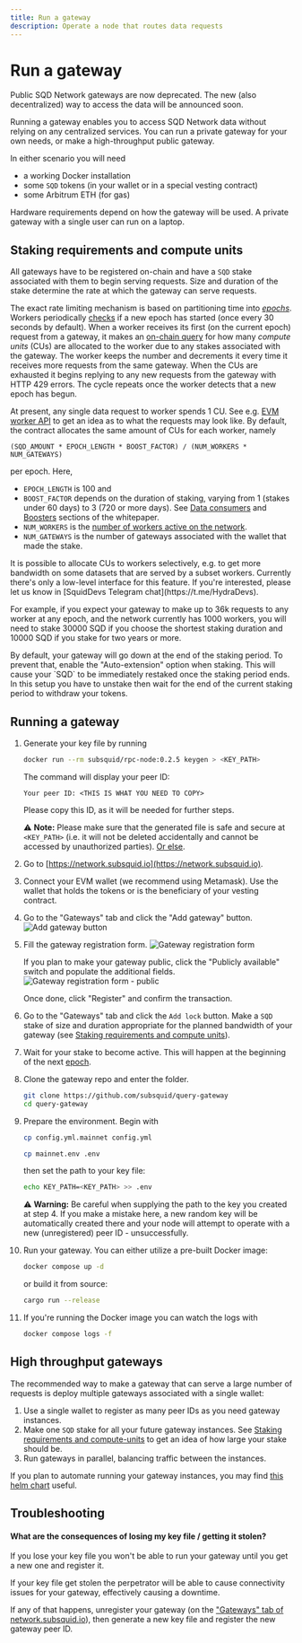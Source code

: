 ```yaml
---
title: Run a gateway
description: Operate a node that routes data requests
---
```


# Run a gateway

<Warning>
Public SQD Network gateways are now deprecated. The new (also decentralized) way to access the data will be announced soon.
</Warning>

Running a gateway enables you to access SQD Network data without relying on any centralized services. You can run a private gateway for your own needs, or make a high-throughput public gateway.

In either scenario you will need

- a working Docker installation
- some `SQD` tokens (in your wallet or in a special vesting contract)
- some Arbitrum ETH (for gas)

Hardware requirements depend on how the gateway will be used. A private gateway with a single user can run on a laptop.

## Staking requirements and compute units

All gateways have to be registered on-chain and have a `SQD` stake associated with them to begin serving requests. Size and duration of the stake determine the rate at which the gateway can serve requests.

The exact rate limiting mechanism is based on partitioning time into [_epochs_](/subsquid-network/faq/#epoch). Workers periodically [checks](https://arbiscan.io/address/0x4cf58097d790b193d22ed633bf8b15c9bc4f0da7#readContract#F4) if a new epoch has started (once every 30 seconds by default). When a worker receives its first (on the current epoch) request from a gateway, it makes an [on-chain query](https://arbiscan.io/address/0x8a90a1ce5fa8cf71de9e6f76b7d3c0b72feb8c4b#readProxyContract#F6) for how many _compute units_ (CUs) are allocated to the worker due to any stakes associated with the gateway. The worker keeps the number and decrements it every time it receives more requests from the same gateway. When the CUs are exhausted it begins replying to any new requests from the gateway with HTTP 429 errors. The cycle repeats once the worker detects that a new epoch has begun.

At present, any single data request to worker spends 1 CU. See e.g. [EVM worker API](/subsquid-network/reference/evm-api/#worker-api) to get an idea as to what the requests may look like. By default, the contract allocates the same amount of CUs for each worker, namely

```
(SQD_AMOUNT * EPOCH_LENGTH * BOOST_FACTOR) / (NUM_WORKERS * NUM_GATEWAYS)
```

per epoch. Here,

- `EPOCH_LENGTH` is 100 and
- `BOOST_FACTOR` depends on the duration of staking, varying from 1 (stakes under 60 days) to 3 (720 or more days). See [Data consumers](/subsquid-network/whitepaper/#data-consumers) and [Boosters](/subsquid-network/whitepaper/#boosters) sections of the whitepaper.
- `NUM_WORKERS` is the [number of workers active on the network](https://arbiscan.io/address/0x36e2b147db67e76ab67a4d07c293670ebefcae4e#readContract#F6).
- `NUM_GATEWAYS` is the number of gateways associated with the wallet that made the stake.

<Info>
It is possible to allocate CUs to workers selectively, e.g. to get more bandwidth on some datasets that are served by a subset workers. Currently there's only a low-level interface for this feature. If you're interested, please let us know in [SquidDevs Telegram chat](https://t.me/HydraDevs).
</Info>

For example, if you expect your gateway to make up to 36k requests to any worker at any epoch, and the network currently has 1000 workers, you will need to stake 30000 SQD if you choose the shortest staking duration and 10000 SQD if you stake for two years or more.

<Tip>
By default, your gateway will go down at the end of the staking period. To prevent that, enable the "Auto-extension" option when staking. This will cause your `SQD` to be immediately restaked once the staking period ends. In this setup you have to unstake then wait for the end of the current staking period to withdraw your tokens.
</Tip>

## Running a gateway

1. Generate your key file by running

   ```bash
   docker run --rm subsquid/rpc-node:0.2.5 keygen > <KEY_PATH>
   ```

   The command will display your peer ID:

   ```
   Your peer ID: <THIS IS WHAT YOU NEED TO COPY>
   ```

   Please copy this ID, as it will be needed for further steps.

   ⚠️ **Note:** Please make sure that the generated file is safe and secure at `<KEY_PATH>` (i.e. it will not be deleted accidentally and cannot be accessed by unauthorized parties). [Or else](#what-are-the-consequences-of-losing-my-key-file--getting-it-stolen).

2. Go to [https://network.subsquid.io](https://network.subsquid.io).

3. Connect your EVM wallet (we recommend using Metamask). Use the wallet that holds the tokens or is the beneficiary of your vesting contract.

4. Go to the "Gateways" tab and click the "Add gateway" button.
   ![Add gateway button](/images/network/participate/gateway_registration_button.png)

5. Fill the gateway registration form.
   ![Gateway registration form](/images/network/participate/gateway_registration_form.png)

   If you plan to make your gateway public, click the "Publicly available" switch and populate the additional fields.
   ![Gateway registration form - public](/images/network/participate/gateway_registration_form_public.png)

   Once done, click "Register" and confirm the transaction.

6. Go to the "Gateways" tab and click the `Add lock` button. Make a `SQD` stake of size and duration appropriate for the planned bandwidth of your gateway (see [Staking requirements and compute units](#staking-requirements-and-compute-units)).

7. Wait for your stake to become active. This will happen at the beginning of the next [epoch](/subsquid-network/faq/#epoch).

8. Clone the gateway repo and enter the folder.

   ```bash
   git clone https://github.com/subsquid/query-gateway
   cd query-gateway
   ```

9. Prepare the environment. Begin with

   ```bash
   cp config.yml.mainnet config.yml
   ```

   ```bash
   cp mainnet.env .env
   ```

   then set the path to your key file:

   ```bash
   echo KEY_PATH=<KEY_PATH> >> .env
   ```

   ⚠️ **Warning:** Be careful when supplying the path to the key you created at step 4. If you make a mistake here, a new random key will be automatically created there and your node will attempt to operate with a new (unregistered) peer ID - unsuccessfully.

10. Run your gateway. You can either utilize a pre-built Docker image:

    ```bash
    docker compose up -d
    ```

    or build it from source:

    ```bash
    cargo run --release
    ```

11. If you're running the Docker image you can watch the logs with
    ```bash
    docker compose logs -f
    ```

## High throughput gateways

The recommended way to make a gateway that can serve a large number of requests is deploy multiple gateways associated with a single wallet:

1. Use a single wallet to register as many peer IDs as you need gateway instances.
2. Make one `SQD` stake for all your future gateway instances. See [Staking requirements and compute-units](#staking-requirements-and-compute-units) to get an idea of how large your stake should be.
3. Run gateways in parallel, balancing traffic between the instances.

If you plan to automate running your gateway instances, you may find [this helm chart](https://github.com/subsquid/query-gateway/tree/master/chart) useful.

## Troubleshooting

#### What are the consequences of losing my key file / getting it stolen?

If you lose your key file you won't be able to run your gateway until you get a new one and register it.

If your key file get stolen the perpetrator will be able to cause connectivity issues for your gateway, effectively causing a downtime.

If any of that happens, unregister your gateway (on the ["Gateways" tab of network.subsquid.io](https://network.subsquid.io/gateways)), then generate a new key file and register the new gateway peer ID.
